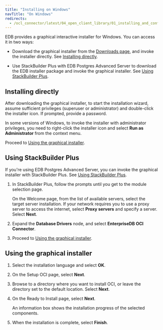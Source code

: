 ```yaml
---
title: "Installing on Windows"
navTitle: "On Windows"
redirects:
  - /ocl_connector/latest/04_open_client_library/01_installing_and_configuring_the_ocl_connector/install_on_windows/
---
```


EDB provides a graphical interactive installer for Windows. You can access it in two ways:

- Download the graphical installer from the [Downloads page](https://www.enterprisedb.com/software-downloads-postgres#connectors), and invoke the installer directly. See [Installing directly](#installing-directly).

- Use StackBuilder Plus with EDB Postgres Advanced Server to download the EDB installer package and invoke the graphical installer. See [Using StackBuilder Plus](#using-stackbuilder-plus).


## Installing directly

After downloading the graphical installer, to start the installation wizard, assume sufficient privileges (superuser or administrator) and double-click the installer icon. If prompted, provide a password.

In some versions of Windows, to invoke the installer with administrator privileges, you need to right-click the installer icon and select **Run as Administrator** from the context menu.

Proceed to [Using the graphical installer](#using-the-graphical-installer).


## Using StackBuilder Plus

If you're using EDB Postgres Advanced Server, you can invoke the graphical installer with StackBuilder Plus. See [Using StackBuilder Plus](/epas/latest/epas_inst_windows/installing_advanced_server_with_the_interactive_installer/using_stackbuilder_plus/). 

1. In StackBuilder Plus, follow the prompts until you get to the module selection page. 

   On the Welcome page, from the list of available servers, select the target server installation. If your network requires you to use a proxy server to access the internet, select **Proxy servers** and specify a server. Select **Next**.

1. Expand the **Database Drivers** node, and select **EnterpriseDB OCI Connector**. 

1. Proceed to [Using the graphical installer](#using-the-graphical-installer).


## Using the graphical installer 

1. Select the installation language and select **OK**.

1. On the Setup OCI page, select **Next**.

1. Browse to a directory where you want to install OCI, or leave the directory set to the default location. Select **Next**.

1. On the Ready to Install page, select **Next**.

   An information box shows the installation progress of the selected components. 

1. When the installation is complete, select **Finish**.

